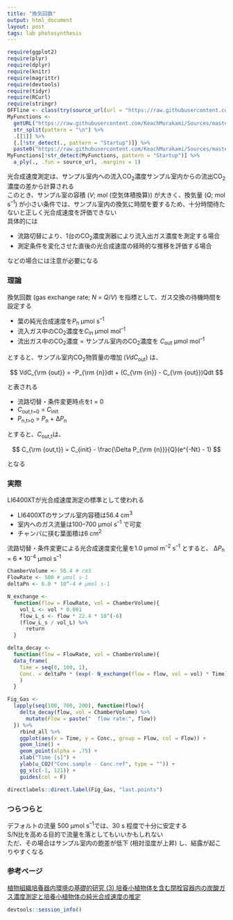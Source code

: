 ```yaml
---
title: "換気回数"
output: html_document
layout: post
tags: lab photosynthesis
---
```



```r
require(ggplot2)
require(plyr)
require(dplyr)
require(knitr)
require(magrittr)
require(devtools)
require(tidyr)
require(RCurl)
require(stringr)
OFFline <- class(try(source_url(url = "https://raw.githubusercontent.com/KeachMurakami/Sources/master/NetworkTest.txt"), silent = T)) == "try-error"
MyFunctions <-
  getURL("https://raw.githubusercontent.com/KeachMurakami/Sources/master/functions.txt") %>%
  str_split(pattern = "\n") %>%
  .[[1]] %>%
  {.[!str_detect(., pattern = "Startup")]} %>%
  paste0("https://raw.githubusercontent.com/KeachMurakami/Sources/master/", .)
MyFunctions[!str_detect(MyFunctions, pattern = "Startup")] %>%
  a_ply(., .fun = source_url, .margins = 1)
```


光合成速度測定は、サンプル室内への流入CO~2~濃度サンプル室内からの流出CO~2~濃度の差から計算される  
このとき、サンプル室の容積 (*V*; mol (空気体積換算)) が大きく、換気量 (*Q*; mol s^--1^) が小さい条件では、サンプル室内の換気に時間を要するため、十分時間待たないと正しく光合成速度を評価できない  
具体的には

- 流路切替により、1台のCO~2~濃度測器により流入出ガス濃度を測定する場合  
- 測定条件を変化させた直後の光合成速度の経時的な推移を評価する場合  

などの場合には注意が必要になる


### 理論

換気回数 (gas exchange rate; *N* = *Q*/*V*) を指標として、ガス交換の待機時間を設定する  

- 葉の純光合成速度を*P*~n~ µmol s^--1^
- 流入ガス中のCO~2~濃度を*C*~in~ µmol mol^--1^
- 流出ガス中のCO~2~濃度 = サンプル室内のCO~2~濃度を *C*~out~ µmol mol^--1^

とすると、サンプル室内CO~2~物質量の増加 (*VdC*~out~) は、

$$
  VdC_{\rm {out}} = -P_{\rm {n}}dt + (C_{\rm {in}} - C_{\rm {out}})Qdt
$$

と表される

- 流路切替・条件変更時点をt = 0
- *C*~out,t=0~ = *C*~init~
- *P*~n,t>0~ = *P*~n~ + Δ*P*~n~

とすると、*C*~out,t~は、

$$
  C_{\rm {out,t}} = C_{init} - \frac{\Delta P_{\rm {n}}}{Q}(e^{-Nt} - 1)
$$

となる


### 実際

LI6400XTが光合成速度測定の標準として使われる  

- LI6400XTのサンプル室内容積は56.4 cm^3^  
- 室内へのガス流量は100--700 µmol s^--1^ で可変  
- チャンバに挟む葉面積は6 cm^2^ 

流路切替・条件変更による光合成速度変化量を1.0 µmol m^--2^ s^--1^ とすると、
Δ*P*~n~ = 6 * 10^-4^ µmol s^--1^ 

```r
ChamberVolume <- 56.4 # cm3
FlowRate <- 500 # µmol s-1
deltaPn <- 6.0 * 10^-4 # µmol s-1

N_exchange <-
  function(flow = FlowRate, vol = ChamberVolume){
    vol_L <- vol * 0.001
    flow_L_s <- flow * 22.4 * 10^(-6)
    (flow_L_s / vol_L) %>%
      return
  }

delta_decay <-
  function(flow = FlowRate, vol = ChamberVolume){
  data_frame(
    Time = seq(0, 100, 1),
    Conc. = deltaPn * (exp(- N_exchange(flow = flow, vol = vol) * Time) - 1) * 10^6 / flow
    )
  }

Fig_Gas <-
  lapply(seq(100, 700, 200), function(flow){
    delta_decay(flow, vol = ChamberVolume) %>%
      mutate(Flow = paste("  flow rate:", flow))
  }) %>%
    rbind_all %>%
    ggplot(aes(x = Time, y = Conc., group = Flow, col = Flow)) +
    geom_line() +
    geom_point(alpha = .75) +
    xlab("Time [s]") +
    ylab(u_CO2("Conc.sample - Conc.ref", type = "")) +
    gg_x(c(-1, 121)) + 
    guides(col = F)

directlabels::direct.label(Fig_Gas, "last.points")

```


### つらつらと

デフォルトの流量 500 µmol s^--1^では、30 s 程度で十分に安定する  
S/N比を高める目的で流量を落としてもいいかもしれない  
ただ、その場合はサンプル室内の飽差が低下 (相対湿度が上昇) し、結露が起こりやすくなる  


### 参考ページ  
[植物組織培養器内環境の基礎的研究 (3) 培養小植物体を含む閉栓容器内の炭酸ガス濃度測定と培養小植物体の純光合成速度の推定](https://www.jstage.jst.go.jp/article/agrmet1943/43/1/43_1_21/_article/-char/ja/)

```r
devtools::session_info()
```